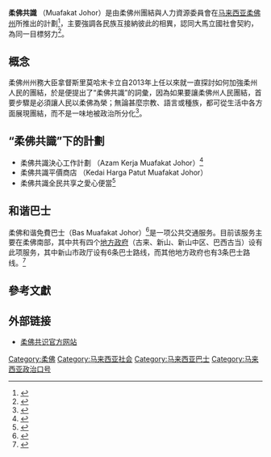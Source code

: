 {{dead end|time=2016-04-15T11:08:05+00:00}}

'''柔佛共識''' （Muafakat Johor）是由柔佛州團結與人力資源委員會在[[马来西亚|马来西亚]][[柔佛州|柔佛州]]所推出的計劃<ref>{{cite news|title=下月16日礼让县推介标志 “柔佛共识”团结州民|url=http://www.nanyang.com/node/637065|accessdate=2014-07-23|newspaper=南洋網|archive-date=2016-05-20|archive-url=https://web.archive.org/web/20160520003755/http://www.nanyang.com/node/637065|dead-url=yes}}</ref>，主要強調各民族互接納彼此的相異，認同大馬立國社會契約，為同一目標努力<ref>{{cite news|title=柔大臣：一马理念有偏差 柔佛共识可弥补不足|url=http://www.kwongwah.com.my/?p=115031|accessdate=2016-03-27|newspaper=光華網|archive-url=https://web.archive.org/web/20160406134454/http://www.kwongwah.com.my/?p=115031|archive-date=2016-04-06|dead-url=yes}}</ref>。

==概念==
柔佛州州務大臣拿督斯里莫哈末卡立自2013年上任以來就一直探討如何加強柔州人民的團結，於是便提出了“柔佛共識”的詞彙，因為如果要讓柔佛州人民團結，首要步驟是必須讓人民以柔佛為榮；無論甚麼宗教、語言或種族，都可從生活中各方面展現團結，而不是一味地被政治所分化<ref>{{cite news|title=新山‧柔將推出“柔佛共識”計劃‧標誌設計賽邀州民參與|url=http://mykampung.sinchew.com.my/node/245563|accessdate=2013-07-27|newspaper=星洲網|archive-url=https://web.archive.org/web/20160419112609/http://mykampung.sinchew.com.my/node/245563|archive-date=2016-04-19|dead-url=yes}}</ref>。

==“柔佛共識”下的計劃==
* 柔佛共識決心工作計劃 （Azam Kerja Muafakat Johor）<ref>{{cite news|title=柔撥100萬助提升就業技能‧華裔受促勿失良機|url=http://mykampung.sinchew.com.my/node/412332?tid=9|accessdate=2016-04-10|newspaper=星洲網|archive-url=https://web.archive.org/web/20160423080112/http://mykampung.sinchew.com.my/node/412332?tid=9|archive-date=2016-04-23|dead-url=yes}}</ref>
* 柔佛共識平價商店 （Kedai Harga Patut Muafakat Johor）
* 柔佛共識全民共享之愛心便當<ref>{{cite news|title=爱心便当正式起航|url=http://www.malaysiahientianmeow.com/?dt_portfolio=%E7%88%B1%E5%BF%83%E4%BE%BF%E5%BD%93%E6%AD%A3%E5%BC%8F%E8%B5%B7%E8%88%AA#prettyPhoto|accessdate=2016-04-16|archive-date=2017-04-21|archive-url=https://web.archive.org/web/20170421133246/http://www.malaysiahientianmeow.com/?dt_portfolio=%e7%88%b1%e5%bf%83%e4%be%bf%e5%bd%93%e6%ad%a3%e5%bc%8f%e8%b5%b7%e8%88%aa#prettyPhoto|dead-url=no}}</ref>

==和谐巴士==
柔佛和谐免費巴士（Bas Muafakat Johor）<ref>{{cite web |title=逾4万人注册柔佛和谐卡．免费搭巴士反应热爆 |url=http://www.sinchew.com.my/node/1536080 |website=星洲网 Sin Chew Daily |language=zh-hans |date=2016-06-10 |access-date=2018-12-30 |archive-date=2019-06-01 |archive-url=https://web.archive.org/web/20190601130802/http://www.sinchew.com.my/node/1536080 |dead-url=no }}</ref>是一项公共交通服务。目前该服务主要在柔佛南部，其中共有四个[[大马地方政府|地方政府]]（古来、新山、新山中区、巴西古当）设有此项服务，其中新山市政厅设有6条巴士路线，而其他地方政府也有3条巴士路线。<ref>{{cite web|title=Bus Muafakat Johor|url=http://www.basmuafakatjohor.com|accessdate=2017-07-31|work=PAJ|archive-date=2019-05-21|archive-url=https://web.archive.org/web/20190521154446/http://basmuafakatjohor.com/|dead-url=no}}</ref>

== 參考文獻 ==
{{Reflist|2}}

==外部链接==
* [http://muafakatjohor.com 柔佛共识官方网站] {{Wayback|url=http://muafakatjohor.com/ |date=20200806025943 }}

{{马来西亚巴士运输}}
[[Category:柔佛|Category:柔佛]]
[[Category:马来西亚社会|Category:马来西亚社会]]
[[Category:马来西亚巴士|Category:马来西亚巴士]]
[[Category:马来西亚政治口号|Category:马来西亚政治口号]]